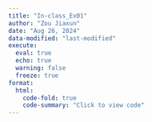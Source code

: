 ```yaml
---
title: "In-class_Ex01"
author: "Zou Jiaxun"
date: "Aug 26, 2024"
data-modified: "last-modified"
execute: 
  eval: true
  echo: true
  warning: false
  freeze: true
format:
  html:
    code-fold: true
    code-summary: "Click to view code"
---
```

